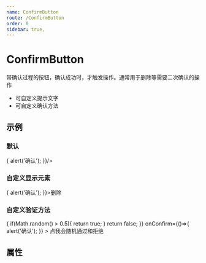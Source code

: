 ```yaml
---
name: ConfirmButton
route: /ConfirmButton
order: 0
sidebar: true,
---
```



# ConfirmButton
带确认过程的按钮，确认成功时，才触发操作。通常用于删除等需要二次确认的操作
+ 可自定义提示文字
+ 可自定义确认方法

## 示例

### 默认
<Playground>
  <ConfirmButton onConfirm={()=>{
    alert('确认');
  }}/>
</Playground>

### 自定义显示元素
<Playground>
  <ConfirmButton onConfirm={()=>{
    alert('确认');
  }}><span style={{color:'red'}}>删除</span></ConfirmButton>
</Playground>

### 自定义验证方法
<Playground>
  <ConfirmButton
    validate={()=>{
      if(Math.random() > 0.5){
        return true;
      }
      return false;
    }}
    onConfirm={()=>{
      alert('确认');
    }}
  >
    点我会随机通过和拒绝
  </ConfirmButton>
</Playground>

## 属性
<Props of={ConfirmButton} />

